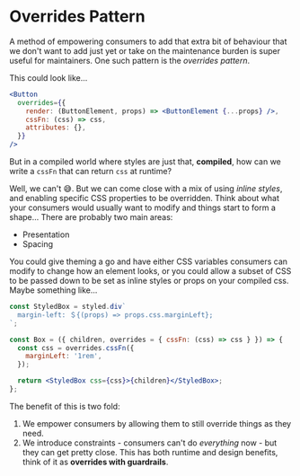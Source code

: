 # Overrides Pattern

A method of empowering consumers to add that extra bit of behaviour that we don't want to add just yet or take on the maintenance burden is super useful for maintainers.
One such pattern is the _overrides pattern_.

This could look like...

```jsx
<Button
  overrides={{
    render: (ButtonElement, props) => <ButtonElement {...props} />,
    cssFn: (css) => css,
    attributes: {},
  }}
/>
```

But in a compiled world where styles are just that,
**compiled**,
how can we write a `cssFn` that can return `css` at runtime?

Well,
we can't 😅.
But we can come close with a mix of using _inline styles_,
and enabling specific CSS properties to be overridden.
Think about what your consumers would usually want to modify and things start to form a shape...
There are probably two main areas:

- Presentation
- Spacing

You could give theming a go and have either CSS variables consumers can modify to change how an element looks,
or you could allow a subset of CSS to be passed down to be set as inline styles or props on your compiled css.
Maybe something like...

```jsx
const StyledBox = styled.div`
  margin-left: ＄{(props) => props.css.marginLeft};
`;

const Box = ({ children, overrides = { cssFn: (css) => css } }) => {
  const css = overrides.cssFn({
    marginLeft: '1rem',
  });

  return <StyledBox css={css}>{children}</StyledBox>;
};
```

The benefit of this is two fold:

1. We empower consumers by allowing them to still override things as they need.
1. We introduce constraints - consumers can't do _everything_ now - but they can get pretty close.
   This has both runtime and design benefits,
   think of it as **overrides with guardrails**.
